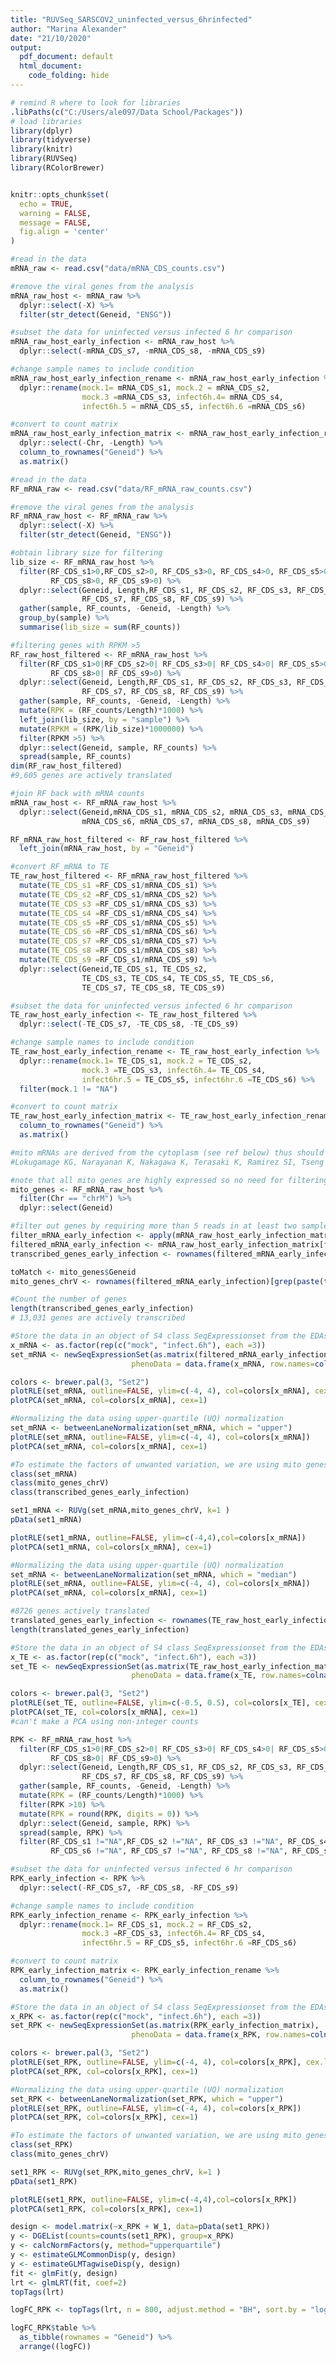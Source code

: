 ```yaml
---
title: "RUVSeq_SARSCOV2_uninfected_versus_6hrinfected"
author: "Marina Alexander"
date: "21/10/2020"
output:
  pdf_document: default
  html_document:
    code_folding: hide
---
```


```r

# remind R where to look for libraries
.libPaths(c("C:/Users/ale097/Data School/Packages"))
# load libraries
library(dplyr)
library(tidyverse)
library(knitr)
library(RUVSeq)
library(RColorBrewer)


knitr::opts_chunk$set(
  echo = TRUE,
  warning = FALSE,
  message = FALSE,
  fig.align = 'center'
)
```

```r

#read in the data
mRNA_raw <- read.csv("data/mRNA_CDS_counts.csv")

#remove the viral genes from the analysis 
mRNA_raw_host <- mRNA_raw %>%
  dplyr::select(-X) %>% 
  filter(str_detect(Geneid, "ENSG"))

#subset the data for uninfected versus infected 6 hr comparison
mRNA_raw_host_early_infection <- mRNA_raw_host %>% 
  dplyr::select(-mRNA_CDS_s7, -mRNA_CDS_s8, -mRNA_CDS_s9)

#change sample names to include condition
mRNA_raw_host_early_infection_rename <- mRNA_raw_host_early_infection %>% 
  dplyr::rename(mock.1= mRNA_CDS_s1, mock.2 = mRNA_CDS_s2, 
                mock.3 =mRNA_CDS_s3, infect6h.4= mRNA_CDS_s4, 
                infect6h.5 = mRNA_CDS_s5, infect6h.6 =mRNA_CDS_s6)

#convert to count matrix
mRNA_raw_host_early_infection_matrix <- mRNA_raw_host_early_infection_rename %>% 
  dplyr::select(-Chr, -Length) %>% 
  column_to_rownames("Geneid") %>% 
  as.matrix()

```

```r
#read in the data
RF_mRNA_raw <- read.csv("data/RF_mRNA_raw_counts.csv")

#remove the viral genes from the analysis 
RF_mRNA_raw_host <- RF_mRNA_raw %>%
  dplyr::select(-X) %>% 
  filter(str_detect(Geneid, "ENSG"))

#obtain library size for filtering
lib_size <- RF_mRNA_raw_host %>%
  filter(RF_CDS_s1>0,RF_CDS_s2>0, RF_CDS_s3>0, RF_CDS_s4>0, RF_CDS_s5>0, RF_CDS_s6>0, RF_CDS_s7>0,
         RF_CDS_s8>0, RF_CDS_s9>0) %>%
  dplyr::select(Geneid, Length,RF_CDS_s1, RF_CDS_s2, RF_CDS_s3, RF_CDS_s4, RF_CDS_s5, RF_CDS_s6,
                RF_CDS_s7, RF_CDS_s8, RF_CDS_s9) %>% 
  gather(sample, RF_counts, -Geneid, -Length) %>% 
  group_by(sample) %>% 
  summarise(lib_size = sum(RF_counts))

#filtering genes with RPKM >5
RF_raw_host_filtered <- RF_mRNA_raw_host %>%
  filter(RF_CDS_s1>0|RF_CDS_s2>0| RF_CDS_s3>0| RF_CDS_s4>0| RF_CDS_s5>0| RF_CDS_s6>0|RF_CDS_s7>0|
         RF_CDS_s8>0| RF_CDS_s9>0) %>%
  dplyr::select(Geneid, Length,RF_CDS_s1, RF_CDS_s2, RF_CDS_s3, RF_CDS_s4, RF_CDS_s5, RF_CDS_s6,
                RF_CDS_s7, RF_CDS_s8, RF_CDS_s9) %>% 
  gather(sample, RF_counts, -Geneid, -Length) %>% 
  mutate(RPK = (RF_counts/Length)*1000) %>%
  left_join(lib_size, by = "sample") %>% 
  mutate(RPKM = (RPK/lib_size)*1000000) %>% 
  filter(RPKM >5) %>% 
  dplyr::select(Geneid, sample, RF_counts) %>% 
  spread(sample, RF_counts)
dim(RF_raw_host_filtered)
#9,605 genes are actively translated

#join RF back with mRNA counts
mRNA_raw_host <- RF_mRNA_raw_host %>% 
  dplyr::select(Geneid,mRNA_CDS_s1, mRNA_CDS_s2, mRNA_CDS_s3, mRNA_CDS_s4, mRNA_CDS_s5,
                mRNA_CDS_s6, mRNA_CDS_s7, mRNA_CDS_s8, mRNA_CDS_s9)

RF_mRNA_raw_host_filtered <- RF_raw_host_filtered %>% 
  left_join(mRNA_raw_host, by = "Geneid")

#convert RF_mRNA to TE
TE_raw_host_filtered <- RF_mRNA_raw_host_filtered %>% 
  mutate(TE_CDS_s1 =RF_CDS_s1/mRNA_CDS_s1) %>% 
  mutate(TE_CDS_s2 =RF_CDS_s1/mRNA_CDS_s2) %>% 
  mutate(TE_CDS_s3 =RF_CDS_s1/mRNA_CDS_s3) %>% 
  mutate(TE_CDS_s4 =RF_CDS_s1/mRNA_CDS_s4) %>% 
  mutate(TE_CDS_s5 =RF_CDS_s1/mRNA_CDS_s5) %>% 
  mutate(TE_CDS_s6 =RF_CDS_s1/mRNA_CDS_s6) %>% 
  mutate(TE_CDS_s7 =RF_CDS_s1/mRNA_CDS_s7) %>% 
  mutate(TE_CDS_s8 =RF_CDS_s1/mRNA_CDS_s8) %>% 
  mutate(TE_CDS_s9 =RF_CDS_s1/mRNA_CDS_s9) %>% 
  dplyr::select(Geneid,TE_CDS_s1, TE_CDS_s2, 
                TE_CDS_s3, TE_CDS_s4, TE_CDS_s5, TE_CDS_s6, 
                TE_CDS_s7, TE_CDS_s8, TE_CDS_s9)

#subset the data for uninfected versus infected 6 hr comparison
TE_raw_host_early_infection <- TE_raw_host_filtered %>% 
  dplyr::select(-TE_CDS_s7, -TE_CDS_s8, -TE_CDS_s9)

#change sample names to include condition
TE_raw_host_early_infection_rename <- TE_raw_host_early_infection %>%
  dplyr::rename(mock.1= TE_CDS_s1, mock.2 = TE_CDS_s2, 
                mock.3 =TE_CDS_s3, infect6h.4= TE_CDS_s4, 
                infect6hr.5 = TE_CDS_s5, infect6hr.6 =TE_CDS_s6) %>% 
  filter(mock.1 != "NA")

#convert to count matrix
TE_raw_host_early_infection_matrix <- TE_raw_host_early_infection_rename %>%
  column_to_rownames("Geneid") %>% 
  as.matrix()

```

```r

#mito mRNAs are derived from the cytoplasm (see ref below) thus should be resistant to nsp1-directed host shut down
#Lokugamage KG, Narayanan K, Nakagawa K, Terasaki K, Ramirez SI, Tseng CT, Makino S. Middle East Respiratory Syndrome Coronavirus nsp1 Inhibits Host Gene Expression by Selectively Targeting mRNAs Transcribed in the Nucleus while Sparing mRNAs of Cytoplasmic Origin. J Virol. 2015 Nov;89(21):10970-81. doi: 10.1128/JVI.01352-15. Epub 2015 Aug 26. PMID: 26311885; PMCID: PMC4621111.

#note that all mito genes are highly expressed so no need for filtering
mito_genes <- RF_mRNA_raw_host %>% 
  filter(Chr == "chrM") %>% 
  dplyr::select(Geneid) 

```


```r

#filter out genes by requiring more than 5 reads in at least two samples for each gene.
filter_mRNA_early_infection <- apply(mRNA_raw_host_early_infection_matrix, 1, function(x) length(x[x>5])>=2)
filtered_mRNA_early_infection <- mRNA_raw_host_early_infection_matrix[filter_mRNA_early_infection,]
transcribed_genes_early_infection <- rownames(filtered_mRNA_early_infection)[grep("^ENS", rownames(filtered_mRNA_early_infection))]

toMatch <- mito_genes$Geneid
mito_genes_chrV <- rownames(filtered_mRNA_early_infection)[grep(paste(toMatch, collapse="|"), rownames(filtered_mRNA_early_infection))]

#Count the number of genes
length(transcribed_genes_early_infection)
# 13,031 genes are actively transcribed

```


```r

#Store the data in an object of S4 class SeqExpressionset from the EDAsEQ package so that normalization can be visualized
x_mRNA <- as.factor(rep(c("mock", "infect.6h"), each =3))
set_mRNA <- newSeqExpressionSet(as.matrix(filtered_mRNA_early_infection),
                           phenoData = data.frame(x_mRNA, row.names=colnames(filtered_mRNA_early_infection)))

colors <- brewer.pal(3, "Set2")
plotRLE(set_mRNA, outline=FALSE, ylim=c(-4, 4), col=colors[x_mRNA], cex.lab = 0.2)
plotPCA(set_mRNA, col=colors[x_mRNA], cex=1)

```

```r

#Normalizing the data using upper-quartile (UQ) normalization
set_mRNA <- betweenLaneNormalization(set_mRNA, which = "upper")
plotRLE(set_mRNA, outline=FALSE, ylim=c(-4, 4), col=colors[x_mRNA])
plotPCA(set_mRNA, col=colors[x_mRNA], cex=1)

```

```r

#To estimate the factors of unwanted variation, we are using mito genes as negative control genes. Assuming theyr are not affected by SARSCOV2 infection
class(set_mRNA)
class(mito_genes_chrV)
class(transcribed_genes_early_infection)

set1_mRNA <- RUVg(set_mRNA,mito_genes_chrV, k=1 )
pData(set1_mRNA)

plotRLE(set1_mRNA, outline=FALSE, ylim=c(-4,4),col=colors[x_mRNA])
plotPCA(set1_mRNA, col=colors[x_mRNA], cex=1)

```
```r

#Normalizing the data using upper-quartile (UQ) normalization
set_mRNA <- betweenLaneNormalization(set_mRNA, which = "median")
plotRLE(set_mRNA, outline=FALSE, ylim=c(-4, 4), col=colors[x_mRNA])
plotPCA(set_mRNA, col=colors[x_mRNA], cex=1)

```


```r

#8726 genes actively translated
translated_genes_early_infection <- rownames(TE_raw_host_early_infection_matrix)[grep("^ENS", rownames(TE_raw_host_early_infection_matrix))]
length(translated_genes_early_infection)

#Store the data in an object of S4 class SeqExpressionset from the EDAsEQ package so that normalization can be visualized
x_TE <- as.factor(rep(c("mock", "infect.6h"), each =3))
set_TE <- newSeqExpressionSet(as.matrix(TE_raw_host_early_infection_matrix),
                           phenoData = data.frame(x_TE, row.names=colnames(TE_raw_host_early_infection_matrix)))

colors <- brewer.pal(3, "Set2")
plotRLE(set_TE, outline=FALSE, ylim=c(-0.5, 0.5), col=colors[x_TE], cex.lab = 0.2)
plotPCA(set_TE, col=colors[x_mRNA], cex=1)
#can't make a PCA using non-integer counts
```

```r

RPK <- RF_mRNA_raw_host %>%
  filter(RF_CDS_s1>0|RF_CDS_s2>0| RF_CDS_s3>0| RF_CDS_s4>0| RF_CDS_s5>0| RF_CDS_s6>0|RF_CDS_s7>0|
         RF_CDS_s8>0| RF_CDS_s9>0) %>%
  dplyr::select(Geneid, Length,RF_CDS_s1, RF_CDS_s2, RF_CDS_s3, RF_CDS_s4, RF_CDS_s5, RF_CDS_s6,
                RF_CDS_s7, RF_CDS_s8, RF_CDS_s9) %>% 
  gather(sample, RF_counts, -Geneid, -Length) %>% 
  mutate(RPK = (RF_counts/Length)*1000) %>% 
  filter(RPK >10) %>%
  mutate(RPK = round(RPK, digits = 0)) %>% 
  dplyr::select(Geneid, sample, RPK) %>% 
  spread(sample, RPK) %>% 
  filter(RF_CDS_s1 !="NA",RF_CDS_s2 !="NA", RF_CDS_s3 !="NA", RF_CDS_s4 !="NA", RF_CDS_s5 !="NA",
         RF_CDS_s6 !="NA", RF_CDS_s7 !="NA", RF_CDS_s8 !="NA", RF_CDS_s9 !="NA")

#subset the data for uninfected versus infected 6 hr comparison
RPK_early_infection <- RPK %>% 
  dplyr::select(-RF_CDS_s7, -RF_CDS_s8, -RF_CDS_s9)

#change sample names to include condition
RPK_early_infection_rename <- RPK_early_infection %>%
  dplyr::rename(mock.1= RF_CDS_s1, mock.2 = RF_CDS_s2, 
                mock.3 =RF_CDS_s3, infect6h.4= RF_CDS_s4, 
                infect6hr.5 = RF_CDS_s5, infect6hr.6 =RF_CDS_s6)

#convert to count matrix
RPK_early_infection_matrix <- RPK_early_infection_rename %>%
  column_to_rownames("Geneid") %>% 
  as.matrix()

```

```r

#Store the data in an object of S4 class SeqExpressionset from the EDAsEQ package so that normalization can be visualized
x_RPK <- as.factor(rep(c("mock", "infect.6h"), each =3))
set_RPK <- newSeqExpressionSet(as.matrix(RPK_early_infection_matrix),
                           phenoData = data.frame(x_RPK, row.names=colnames(RPK_early_infection_matrix)))

colors <- brewer.pal(3, "Set2")
plotRLE(set_RPK, outline=FALSE, ylim=c(-4, 4), col=colors[x_RPK], cex.lab = 0.2)
plotPCA(set_RPK, col=colors[x_RPK], cex=1)


```
```r

#Normalizing the data using upper-quartile (UQ) normalization
set_RPK <- betweenLaneNormalization(set_RPK, which = "upper")
plotRLE(set_RPK, outline=FALSE, ylim=c(-4, 4), col=colors[x_RPK])
plotPCA(set_RPK, col=colors[x_RPK], cex=1)

```

```r

#To estimate the factors of unwanted variation, we are using mito genes as negative control genes. Assuming they're are not affected by SARSCOV2 infection
class(set_RPK)
class(mito_genes_chrV)

set1_RPK <- RUVg(set_RPK,mito_genes_chrV, k=1 )
pData(set1_RPK)

plotRLE(set1_RPK, outline=FALSE, ylim=c(-4,4),col=colors[x_RPK])
plotPCA(set1_RPK, col=colors[x_RPK], cex=1)

```

```r

design <- model.matrix(~x_RPK + W_1, data=pData(set1_RPK))
y <- DGEList(counts=counts(set1_RPK), group=x_RPK)
y <- calcNormFactors(y, method="upperquartile")
y <- estimateGLMCommonDisp(y, design)
y <- estimateGLMTagwiseDisp(y, design)
fit <- glmFit(y, design)
lrt <- glmLRT(fit, coef=2)
topTags(lrt)

logFC_RPK <- topTags(lrt, n = 800, adjust.method = "BH", sort.by = "logFC", p.value = 0.05)

logFC_RPK$table %>% 
  as_tibble(rownames = "Geneid") %>% 
  arrange((logFC))


```


